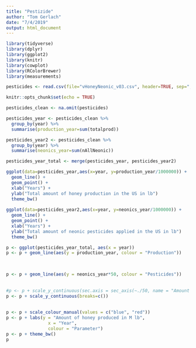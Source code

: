 ```yaml
---
title: "Pestizide"
author: "Tom Gerlach"
date: "7/4/2019"
output: html_document
---
```


```r
library(tidyverse)
library(dplyr)
library(ggplot2)
library(knitr)
library(cowplot)
library(RColorBrewer)
library(measurements)

pesticides <- read.csv(file="vHoneyNeonic_v03.csv", header=TRUE, sep=",")
```


```r
knitr::opts_chunk$set(echo = TRUE)
```

```r
pesticides_clean <- na.omit(pesticides)

pesticides_year <- pesticides_clean %>%
  group_by(year) %>%
  summarise(production_year=sum(totalprod))

pesticides_year2 <- pesticides_clean %>% 
  group_by(year) %>% 
  summarise(neonics_year=sum(nAllNeonic))

pesticides_year_total <- merge(pesticides_year, pesticides_year2)

ggplot(data=pesticides_year,aes(x=year, y=production_year/1000000)) +
  geom_line() +
  geom_point() +
  xlab("Years") +
  ylab("Total amount of honey production in the US in lb")
  theme_bw()
  
ggplot(data=pesticides_year2,aes(x=year, y=neonics_year/1000000)) +
  geom_line() +
  geom_point() +
  xlab("Years") +
  ylab("Total amount of neonic pesticides applied in the US in lb")
  theme_bw()

```


```r
p <- ggplot(pesticides_year_total, aes(x = year))
p <- p + geom_line(aes(y = production_year, colour = "Production"))

  
 
p <- p + geom_line(aes(y = neonics_year*50, colour = "Pesticides"))
  
  
#p <- p + scale_y_continuous(sec.axis = sec_axis(~./50, name = "Amount of neonics applied in lb"))
p <- p + scale_y_continuous(breaks=c())
  
 
p <- p + scale_colour_manual(values = c("blue", "red"))
p <- p + labs(y = "Amount of honey produced in M lb",
                x = "Year",
                colour = "Parameter")
p <- p + theme_bw()
p
```


